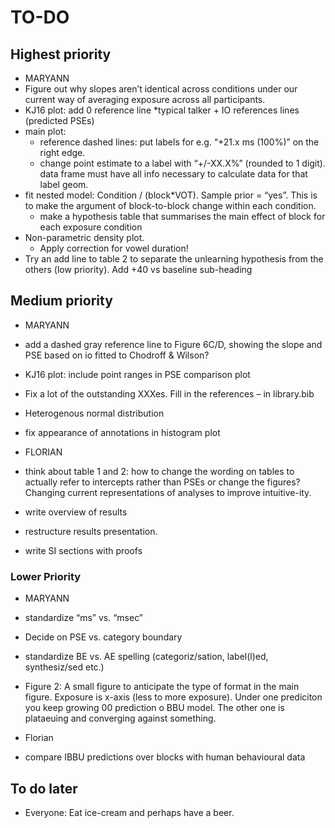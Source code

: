 <!-- Do NOT knit this document. It is part of a larger document. Instead knit the main document (my-apa-formatted-article) -->

# TO-DO

## Highest priority
 * MARYANN
  * Figure out why slopes aren't identical across conditions under our current way of averaging exposure across all participants.
  * KJ16 plot:  add 0 reference line *typical talker + IO references lines (predicted PSEs)
  * main plot:
    * reference dashed lines: put labels for e.g. "+21.x ms (100%)" on the right edge.
    * change point estimate to a label with "+/-XX.X%" (rounded to 1 digit). data frame must have all info necessary to calculate data for that label geom.
  * fit nested model: Condition / (block*VOT). Sample prior = "yes". This is to make the argument of block-to-block change within each condition. 
    * make a hypothesis table that summarises the main effect of block for each exposure condition
  * Non-parametric density plot. 
    * Apply correction for vowel duration!
  * Try an add line to table 2 to separate the unlearning hypothesis from the others (low priority). Add +40 vs baseline sub-heading

## Medium priority

 * MARYANN
  * add a dashed gray reference line to Figure 6C/D, showing the slope and PSE based on io fitted to Chodroff & Wilson?
  * KJ16 plot: include point ranges in PSE comparison plot
  * Fix a lot of the outstanding XXXes. Fill in the references -- in library.bib
  * Heterogenous normal distribution
  * fix appearance of annotations in histogram plot
  
 * FLORIAN
  * think about table 1 and 2: how to change the wording on tables to actually refer to intercepts rather than PSEs or change the figures? Changing current representations of analyses to improve intuitive-ity. 
  * write overview of results
  * restructure results presentation.
  * write SI sections with proofs
  
### Lower Priority

 * MARYANN
  * standardize "ms" vs. "msec"
  * Decide on PSE vs. category boundary 
  * standardize BE vs. AE spelling (categoriz/sation, label(l)ed, synthesiz/sed etc.)
   * Figure 2: A small figure to anticipate the type of format in the main figure. Exposure is x-axis (less to more exposure). Under one prediciton you keep growing 00 prediction o BBU model. The other one is plataeuing and converging against something. 
    
 * Florian
  * compare IBBU predictions over blocks with human behavioural data

## To do later
  
  * Everyone: Eat ice-cream and perhaps have a beer.
